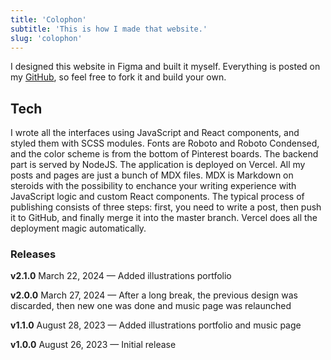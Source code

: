 ```yaml
---
title: 'Colophon'
subtitle: 'This is how I made that website.'
slug: 'colophon'
---
```


I designed this website in Figma and built it myself. Everything is posted on my
[GitHub](https://github.com/eagrigorev/eagrigorev-website), so feel free to fork
it and build your own.

## Tech

I wrote all the interfaces using JavaScript and React components, and styled
them with SCSS modules. Fonts are Roboto and Roboto Condensed, and the color
scheme is from the bottom of Pinterest boards. The backend part is served by
NodeJS. The application is deployed on Vercel. All my posts and pages are just a
bunch of MDX files. MDX is Markdown on steroids with the possibility to enchance
your writing experience with JavaScript logic and custom React components. The
typical process of publishing consists of three steps: first, you need to write
a post, then push it to GitHub, and finally merge it into the master branch.
Vercel does all the deployment magic automatically.

### Releases

**v2.1.0** March 22, 2024 — Added illustrations portfolio

**v2.0.0** March 27, 2024 — After a long break, the previous design was
discarded, then new one was done and music page was relaunched

**v1.1.0** August 28, 2023 — Added illustrations portfolio and music page

**v1.0.0** August 26, 2023 — Initial release
